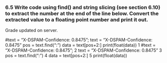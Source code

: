 ### 6.5 Write code using find() and string slicing (see section 6.10) to extract the number at the end of the line below. Convert the extracted value to a floating point number and print it out. 
   Grade updated on server.
 
#text = "X-DSPAM-Confidence:    0.8475";
text = "X-DSPAM-Confidence:    0.8475"
pos = text.find(":")
data = text[pos+2:]
print(float(data))
1
#text = "X-DSPAM-Confidence:    0.8475";
2
text = "X-DSPAM-Confidence:    0.8475"
3
pos = text.find(":")
4
data = text[pos+2:]
5
print(float(data))
 
